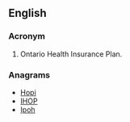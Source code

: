 ==English==
{{wikipedia}}

===Acronym===
{{rfc-header|Acronym}}
{{head|en|acronym}}

# {{context|Canada|lang=en}} Ontario Health Insurance Plan.

===Anagrams===
* [[Hopi#English|Hopi]]
* [[IHOP#English|IHOP]]
* [[Ipoh#English|Ipoh]]